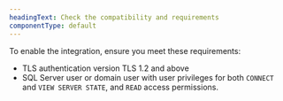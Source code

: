 ```yaml
---
headingText: Check the compatibility and requirements
componentType: default
---
```


To enable the integration, ensure you meet these requirements:
- TLS authentication version TLS 1.2 and above
- SQL Server user or domain user with user privileges for both `CONNECT` and `VIEW SERVER STATE`, and `READ` access permissions.